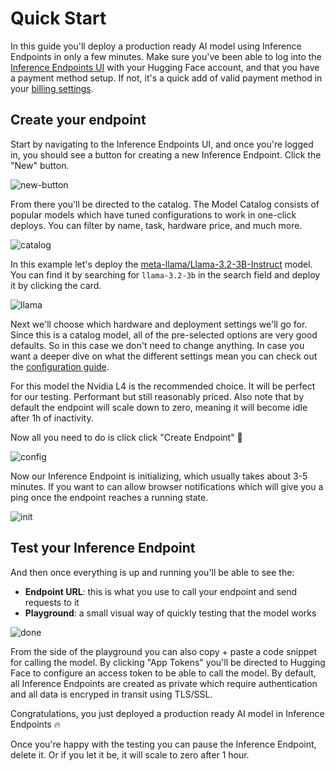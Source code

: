 # Quick Start

In this guide you'll deploy a production ready AI model using Inference Endpoints in only a few minutes.
Make sure you've been able to log into the [Inference Endpoints UI](https://endpoints.huggingface.co) with your Hugging Face account, and that you have a payment
method setup. If not, it's a quick add of valid payment method in your [billing settings](https://huggingface.co/settings/billing).

## Create your endpoint

Start by navigating to the Inference Endpoints UI, and once you're logged in, you should see a button for creating a new Inference
Endpoint. Click the "New" button.

![new-button](https://raw.githubusercontent.com/huggingface/hf-endpoints-documentation/update/large-rewrite/assets/quick_start/1-new-button.png)

From there you'll be directed to the catalog. The Model Catalog consists of popular models which have tuned configurations to work in one-click
deploys. You can filter by name, task, hardware price, and much more.

![catalog](https://raw.githubusercontent.com/huggingface/hf-endpoints-documentation/update/large-rewrite/assets/quick_start/2-catalog.png)

In this example let's deploy the [meta-llama/Llama-3.2-3B-Instruct](https://huggingface.co/meta-llama/Llama-3.2-3B-Instruct) model. You can find
it by searching for `llama-3.2-3b` in the search field and deploy it by clicking the card.

![llama](https://raw.githubusercontent.com/huggingface/hf-endpoints-documentation/update/large-rewrite/assets/quick_start/3-llama.png)

Next we'll choose which hardware and deployment settings we'll go for. Since this is a catalog model, all of the pre-selected options are very good
defaults. So in this case we don't need to change anything. In case you want a deeper dive on what the different settings mean you can check out
the [configuration guide](./guides/configuration).

For this model the Nvidia L4 is the recommended choice. It will be perfect for our testing. Performant but still reasonably priced. Also note that by
default the endpoint will scale down to zero, meaning it will become idle after 1h of inactivity.

Now all you need to do is click click "Create Endpoint" 🚀

![config](https://raw.githubusercontent.com/huggingface/hf-endpoints-documentation/update/large-rewrite/assets/quick_start/4-config.png)

Now our Inference Endpoint is initializing, which usually takes about 3-5 minutes. If you want to can allow browser notifications which will give you a
ping once the endpoint reaches a running state.

![init](https://raw.githubusercontent.com/huggingface/hf-endpoints-documentation/update/large-rewrite/assets/quick_start/5-init.png)

## Test your Inference Endpoint

And then once everything is up and running you'll be able to see the:
- **Endpoint URL**: this is what you use to call your endpoint and send requests to it
- **Playground**: a small visual way of quickly testing that the model works

![done](https://raw.githubusercontent.com/huggingface/hf-endpoints-documentation/update/large-rewrite/assets/quick_start/6-done.png)

From the side of the playground you can also copy + paste a code snippet for calling the model. By clicking "App Tokens" you'll be directed to Hugging Face
to configure an access token to be able to call the model. By default, all Inference Endpoints are created as private which require authentication and
all data is encryped in transit using TLS/SSL.

Congratulations, you just deployed a production ready AI model in Inference Endpoints 🔥

Once you're happy with the testing you can pause the Inference Endpoint, delete it. Or if you let it be, it will scale to zero after 1 hour.

